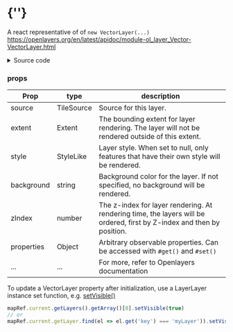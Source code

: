  
<Meta of={VectorLayerStories} />
 
# {'<VectorLayer />'}
 
A react representative of of `new VectorLayer(...)`
https://openlayers.org/en/latest/apidoc/module-ol_layer_Vector-VectorLayer.html

<Story of={VectorLayerStories.Primary} />

<details>
  <summary>Source code</summary>
```typescript
import VectorSource from 'ol/source/Vector';
import GeoJSON from 'ol/format/GeoJSON';
import { Map, View, VectorLayer } from '../../../lib';
import { useRef } from 'react';

export default function(props) {
  const mapRef = useRef();
  const source = new VectorSource({
    url: 'https://openlayers.org/data/vector/ecoregions.json',
    format: new GeoJSON(),
  });

  return (
    <Map ref={mapRef}>
      <VectorLayer 
        source={source}
        background="#1a2b39"
        style={{'fill-color': ['string', ['get', 'COLOR'], '#eee']}}
        properties={{key: 'myLayer'}}
      />
      <View center={[0,0]} zoom={4}/>
    </Map>
  );
}
```
</details>

<br/><br/>
### Cluster Layer
<Story of={VectorLayerStories.ClusterLayer} />

<details>
  <summary>Source code</summary>
```typescript

import VectorSource from 'ol/source/Vector';
import { useRef } from 'react';
import Feature from 'ol/Feature';
import Point from 'ol/geom/Point';
import LineString from 'ol/geom/LineString';
import Polygon from 'ol/geom/Polygon';
import { OSM } from 'ol/source';
import KML from 'ol/format/KML';
import CircleStyle from 'ol/style/Circle';
import Cluster from 'ol/source/Cluster';
import Fill from 'ol/style/Fill';
import Style from 'ol/style/Style';
import Text from 'ol/style/Text';
import { Map, View, VectorLayer, TileLayer } from '../../../lib';
import { getMarkerImage } from '../../../lib/Marker';

export default function(props) {

  function getClusterRadius(size) {
    const [minR, maxR, minIn, maxIn] = [10, 40, 1, 300]
    const inputRange = size / (maxIn - minIn);
    const output = minR + (maxR - minR) * inputRange;
    return Math.min(Math.max(output, minR), maxR);
  }

  const source = new Cluster({
    distance: 30,
    source: new VectorSource({
      url: 'https://openlayers.org/en/latest/examples/data/kml/2012_Earthquakes_Mag5.kml',
      format: new KML(),
    }),
  });

  const style = (feature) => {
    const size = feature.get('features').length;
  
    return new Style({
      image: new CircleStyle({
        radius: getClusterRadius(size),
        fill: new Fill({ color: size > 1 ? [255,0,0,0.5] : 'blue' }),
      }),
      text: new Text({text: size, fill: new Fill({color: '#FFF'})})
    });
  };

  return (
    <Map>
      <TileLayer source={new OSM()} />
      <VectorLayer source={source} style={style} />
      <View center={[0,0]} zoom={2}/>
    </Map>
  );
}
```
</details>

### props

| Prop   | type        | description |
| ------ | ----------- | ------------|
| source | TileSource  | Source for this layer. | 
| extent | Extent      | The bounding extent for layer rendering. The layer will not be rendered outside of this extent. |
| style  | StyleLike   | Layer style. When set to null, only features that have their own style will be rendered. |
| background  | string | Background color for the layer. If not specified, no background will be rendered. |
| zIndex | number      | The z-index for layer rendering. At rendering time, the layers will be ordered, first by Z-index and then by position. |
| properties | Object  | Arbitrary observable properties. Can be accessed with `#get()` and `#set()` |
| ...    | ...         | For more, refer to Openlayers documentation |

To update a VectorLayer property after initialization, use a LayerLayer instance set function,
e.g. [setVisible()](https://openlayers.org/en/latest/apidoc/module-ol_layer_Vector-VectorLayer.html#setVisible)
```javascript
mapRef.current.getLayers().getArray()[0].setVisible(true)
// or
mapRef.current.getLayer.find(el => el.get('key') === 'myLayer')).setVisible(true);
```